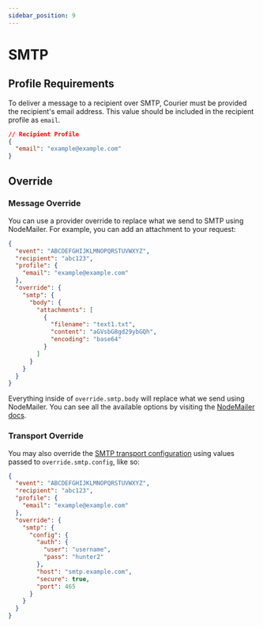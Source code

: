 ```yaml
---
sidebar_position: 9
---
```


# SMTP

## Profile Requirements

To deliver a message to a recipient over SMTP, Courier must be provided the recipient's email address. This value should be included in the recipient profile as `email`.

```json title=JSON
// Recipient Profile
{
  "email": "example@example.com"
}
```

## Override

### Message Override

You can use a provider override to replace what we send to SMTP using NodeMailer. For example, you can add an attachment to your request:

```json title=JSON
{
  "event": "ABCDEFGHIJKLMNOPQRSTUVWXYZ",
  "recipient": "abc123",
  "profile": {
    "email": "example@example.com"
  },
  "override": {
    "smtp": {
      "body": {
        "attachments": [
          {
            "filename": "text1.txt",
            "content": "aGVsbG8gd29ybGQh",
            "encoding": "base64"
          }
        ]
      }
    }
  }
}
```

Everything inside of `override.smtp.body` will replace what we send using NodeMailer. You can see all the available options by visiting the [NodeMailer docs](https://nodemailer.com/message/).

### Transport Override

You may also override the [SMTP transport configuration](https://nodemailer.com/smtp/) using values passed to `override.smtp.config`, like so:

```json title=JSON
{
  "event": "ABCDEFGHIJKLMNOPQRSTUVWXYZ",
  "recipient": "abc123",
  "profile": {
    "email": "example@example.com"
  },
  "override": {
    "smtp": {
      "config": {
        "auth": {
          "user": "username",
          "pass": "hunter2"
        },
        "host": "smtp.example.com",
        "secure": true,
        "port": 465
      }
    }
  }
}
```
